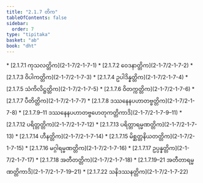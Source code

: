 ```yaml
---
title: "2.1.7 တိက"
tableOfContents: false
sidebar:
  order: 7
type: "tipitaka"
basket: "ab"
book: "dht"
---
```



<DynamicBreadcrumb />



<TableOfContents book="dht" section="2.1.7">
* [2.1.7.1 ကုသလတ္တိက](2-1-7/2-1-7-1)
* [2.1.7.2 ဝေဒနာတ္တိက](2-1-7/2-1-7-2)
* [2.1.7.3 ဝိပါကတ္တိက](2-1-7/2-1-7-3)
* [2.1.7.4 ဥပါဒိန္နတ္တိက](2-1-7/2-1-7-4)
* [2.1.7.5 သံကိလိဋ္ဌတ္တိက](2-1-7/2-1-7-5)
* [2.1.7.6 ဝိတက္ကတ္တိက](2-1-7/2-1-7-6)
* [2.1.7.7 ပီတိတ္တိက](2-1-7/2-1-7-7)
* [2.1.7.8 ဒဿနေနပဟာတဗ္ဗတ္တိက](2-1-7/2-1-7-8)
* [2.1.7.9–11 ဒဿနေနပဟာတဗ္ဗဟေတုကတ္တိကာဒိ](2-1-7/2-1-7-9–11)
* [2.1.7.12 ပရိတ္တတ္တိက](2-1-7/2-1-7-12)
* [2.1.7.13 ပရိတ္တာရမ္မဏတ္တိက](2-1-7/2-1-7-13)
* [2.1.7.14 ဟီနတ္တိက](2-1-7/2-1-7-14)
* [2.1.7.15 မိစ္ဆတ္တနိယတတ္တိက](2-1-7/2-1-7-15)
* [2.1.7.16 မဂ္ဂါရမ္မဏတ္တိက](2-1-7/2-1-7-16)
* [2.1.7.17 ဥပ္ပန္နတ္တိက](2-1-7/2-1-7-17)
* [2.1.7.18 အတီတတ္တိက](2-1-7/2-1-7-18)
* [2.1.7.19–21 အတီတာရမ္မဏတ္တိကာဒိ](2-1-7/2-1-7-19–21)
* [2.1.7.22 သနိဒဿနတ္တိက](2-1-7/2-1-7-22)
</TableOfContents>